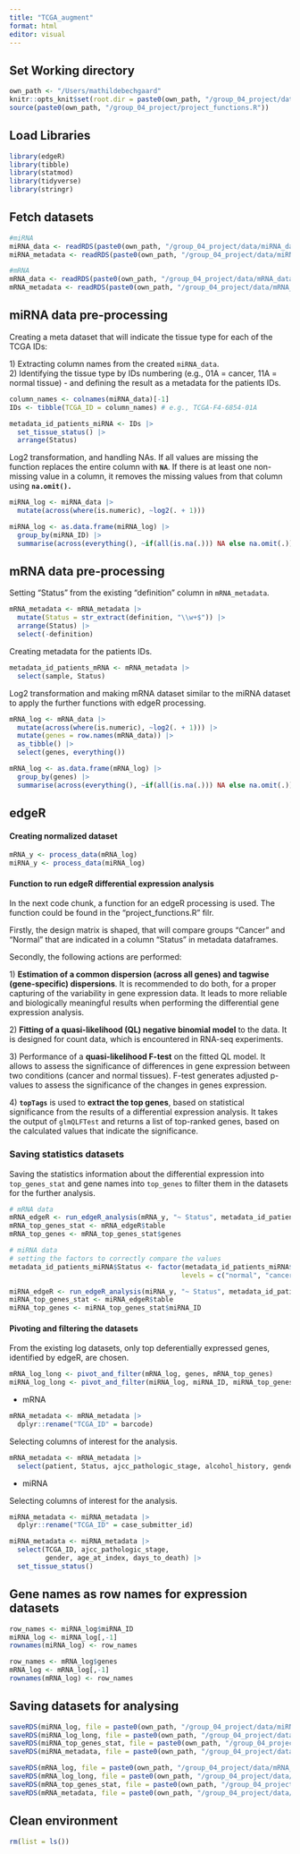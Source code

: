 ```yaml
---
title: "TCGA_augment"
format: html
editor: visual
---
```


## Set Working directory

```r
own_path <- "/Users/mathildebechgaard"
knitr::opts_knit$set(root.dir = paste0(own_path, "/group_04_project/data/"))
source(paste0(own_path, "/group_04_project/project_functions.R"))
```

## Load Libraries

```r
library(edgeR)
library(tibble)
library(statmod)
library(tidyverse)
library(stringr)
```

## Fetch datasets

```r
#miRNA
miRNA_data <- readRDS(paste0(own_path, "/group_04_project/data/miRNA_data_clean.RDS"))
miRNA_metadata <- readRDS(paste0(own_path, "/group_04_project/data/miRNA_metadata_clean.RDS"))

#mRNA
mRNA_data <- readRDS(paste0(own_path, "/group_04_project/data/mRNA_data_clean.RDS"))
mRNA_metadata <- readRDS(paste0(own_path, "/group_04_project/data/mRNA_metadata_clean.RDS"))
```

## miRNA data pre-processing

Creating a meta dataset that will indicate the tissue type for each of the TCGA IDs:

1\) Extracting column names from the created `miRNA_data`.\
2) Identifying the tissue type by IDs numbering (e.g., 01A = cancer, 11A = normal tissue) - and defining the result as a metadata for the patients IDs.

```r
column_names <- colnames(miRNA_data)[-1] 
IDs <- tibble(TCGA_ID = column_names) # e.g., TCGA-F4-6854-01A
```

```r
metadata_id_patients_miRNA <- IDs |>
  set_tissue_status() |>
  arrange(Status)
```

Log2 transformation, and handling NAs. If all values are missing the function replaces the entire column with **`NA`**. If there is at least one non-missing value in a column, it removes the missing values from that column using **`na.omit().`**

```r
miRNA_log <- miRNA_data |>
  mutate(across(where(is.numeric), ~log2(. + 1)))

miRNA_log <- as.data.frame(miRNA_log) |>
  group_by(miRNA_ID) |>
  summarise(across(everything(), ~if(all(is.na(.))) NA else na.omit(.)))
```

## mRNA data pre-processing

Setting "Status" from the existing "definition" column in `mRNA_metadata`.

```r
mRNA_metadata <- mRNA_metadata |>
  mutate(Status = str_extract(definition, "\\w+$")) |>
  arrange(Status) |>
  select(-definition)
```

Creating metadata for the patients IDs.

```r
metadata_id_patients_mRNA <- mRNA_metadata |>
  select(sample, Status)
```

Log2 transformation and making mRNA dataset similar to the miRNA dataset to apply the further functions with edgeR processing.

```r
mRNA_log <- mRNA_data |>
  mutate(across(where(is.numeric), ~log2(. + 1))) |>
  mutate(genes = row.names(mRNA_data)) |>
  as_tibble() |>
  select(genes, everything())

mRNA_log <- as.data.frame(mRNA_log) |>
  group_by(genes) |>
  summarise(across(everything(), ~if(all(is.na(.))) NA else na.omit(.)))
```

## edgeR

#### Creating normalized dataset

```r
mRNA_y <- process_data(mRNA_log)
miRNA_y <- process_data(miRNA_log)
```

#### Function to run edgeR differential expression analysis

In the next code chunk, a function for an edgeR processing is used. The function could be found in the "project_functions.R" filr.

Firstly, the design matrix is shaped, that will compare groups "Cancer" and "Normal" that are indicated in a column "Status" in metadata dataframes.

Secondly, the following actions are performed:

1\) **Estimation of a common dispersion (across all genes) and tagwise (gene-specific) dispersions**. It is recommended to do both, for a proper capturing of the variability in gene expression data. It leads to more reliable and biologically meaningful results when performing the differential gene expression analysis.

2\) **Fitting of a quasi-likelihood (QL) negative binomial model** to the data. It is designed for count data, which is encountered in RNA-seq experiments.

3\) Performance of a **quasi-likelihood F-test** on the fitted QL model. It allows to assess the significance of differences in gene expression between two conditions (cancer and normal tissues). F-test generates adjusted p-values to assess the significance of the changes in genes expression.

4\) **`topTags`** is used to **extract the top genes**, based on statistical significance from the results of a differential expression analysis. It takes the output of `glmQLFTest` and returns a list of top-ranked genes, based on the calculated values that indicate the significance.

### Saving statistics datasets

Saving the statistics information about the differential expression into `top_genes_stat` and gene names into `top_genes` to filter them in the datasets for the further analysis.

```r
# mRNA data
mRNA_edgeR <- run_edgeR_analysis(mRNA_y, "~ Status", metadata_id_patients_mRNA, mRNA_data)
mRNA_top_genes_stat <- mRNA_edgeR$table 
mRNA_top_genes <- mRNA_top_genes_stat$genes

# miRNA data
# setting the factors to correctly compare the values
metadata_id_patients_miRNA$Status <- factor(metadata_id_patients_miRNA$Status, 
                                           levels = c("normal", "cancer"))

miRNA_edgeR <- run_edgeR_analysis(miRNA_y, "~ Status", metadata_id_patients_miRNA, miRNA_data)
miRNA_top_genes_stat <- miRNA_edgeR$table 
miRNA_top_genes <- miRNA_top_genes_stat$miRNA_ID
```

#### Pivoting and filtering the datasets

From the existing log datasets, only top deferentially expressed genes, identified by edgeR, are chosen.

```r
mRNA_log_long <- pivot_and_filter(mRNA_log, genes, mRNA_top_genes)
miRNA_log_long <- pivot_and_filter(miRNA_log, miRNA_ID, miRNA_top_genes)
```

-   mRNA

```r
mRNA_metadata <- mRNA_metadata |>
  dplyr::rename("TCGA_ID" = barcode)
```

Selecting columns of interest for the analysis.

```r
mRNA_metadata <- mRNA_metadata |>
  select(patient, Status, ajcc_pathologic_stage, alcohol_history, gender, vital_status, age_at_index, days_to_death)
```

-   miRNA

Selecting columns of interest for the analysis.

```r
miRNA_metadata <- miRNA_metadata |>
  dplyr::rename("TCGA_ID" = case_submitter_id)
```

```r
miRNA_metadata <- miRNA_metadata |>
  select(TCGA_ID, ajcc_pathologic_stage,
         gender, age_at_index, days_to_death) |>
  set_tissue_status()
```

## Gene names as row names for expression datasets

```r
row_names <- miRNA_log$miRNA_ID
miRNA_log <- miRNA_log[,-1]
rownames(miRNA_log) <- row_names

row_names <- mRNA_log$genes
mRNA_log <- mRNA_log[,-1]
rownames(mRNA_log) <- row_names
```

## Saving datasets for analysing

```r
saveRDS(miRNA_log, file = paste0(own_path, "/group_04_project/data/miRNA_expression.RDs"))
saveRDS(miRNA_log_long, file = paste0(own_path, "/group_04_project/data/miRNA_aug.RDs"))
saveRDS(miRNA_top_genes_stat, file = paste0(own_path, "/group_04_project/data/miRNA_top_genes_stat.RDs"))
saveRDS(miRNA_metadata, file = paste0(own_path, "/group_04_project/data/miRNA_metadata_aug.RDs"))

saveRDS(mRNA_log, file = paste0(own_path, "/group_04_project/data/mRNA_expression.RDS"))
saveRDS(mRNA_log_long, file = paste0(own_path, "/group_04_project/data/mRNA_aug.RDS"))
saveRDS(mRNA_top_genes_stat, file = paste0(own_path, "/group_04_project/data/mRNA_top_genes_stat.RDs"))
saveRDS(mRNA_metadata, file = paste0(own_path, "/group_04_project/data/mRNA_metadata_aug.RDs"))
```

## Clean environment

```r
rm(list = ls())
```
